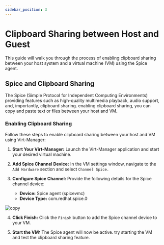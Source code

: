```yaml
---
sidebar_position: 3
---
```


# Clipboard Sharing between Host and Guest

This guide will walk you through the process of enabling clipboard sharing between your host system and a virtual machine (VM) using the Spice agent.

## Spice and Clipboard Sharing

The Spice (Simple Protocol for Independent Computing Environments) providing features such as high-quality multimedia playback, audio support, and, importantly, clipboard sharing. enabling clipboard sharing, you can copy and paste text or files between your host and VM.

### Enabling Clipboard Sharing

Follow these steps to enable clipboard sharing between your host and VM using Virt-Manager:

1. **Start Your Virt-Manager:** Launch the Virt-Manager application and start your desired virtual machine.
2. **Add Spice Channel Device:** In the VM settings window, navigate to the `Add Hardware` section and select `Channel Spice.`
3. **Configure Spice Channel:** Provide the following details for the Spice channel device:

   - **Device:** Spice agent (spicevmc)
   - **Device Type:** com.redhat.spice.0

![copy](./images/share-clipboard-gnulinux/clipboard-share-virtmanager.png)

4. **Click Finish:** Click the `Finish` button to add the Spice channel device to your VM.

6. **Start the VM:** The Spice agent will now be active. try starting the VM and test the clipboard sharing feature.
